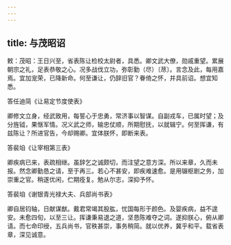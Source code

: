 ```yaml
---
---
---
```

title: 与茂昭诏
---



敕：茂昭：王日兴至，省表陈让检校太尉者，具悉。卿文武大僚，勋戚重望。累展朝宗之礼，足表恭敬之心。况多战伐立功，弥彰勤（尽）〔荩〕。言念及此，每用嘉焉。宜加宠荣，已降新命。何至谦让，仍辞旧官？眷倚之怀，并具前诏。想宜知悉。

答任迪简《让易定节度使表》

卿修文立身，经武致用，每誓心于忠勇，常济事以智谋。自副戎车，已属时望；及分旌钺，果惬军情。况义武之师，输忠仗顺，所期慰抚，以就辑宁。何至挥谦，有兹陈让？所进官告，今却赐卿。宜体朕怀，即断来表。

答裴垍《让宰相第三表》

卿疾病已来，表疏相继。虽辞乞之诚颇切，而注望之意方深。所以来章，久而未报。然念卿勤恳之请，至于再三。若心不甚安，即疾难速愈。是用辍枢剧之务，加崇重之官。稍遂优闲，伫期痊复。勉从尔志，深抑予怀。

答裴垍《谢银青光禄大夫、兵部尚书表》

卿自居钧轴，日献谋猷。戴君常竭其股肱，忧国每形于颜色。及婴疾病，益不遑安。未愈四旬，以至三让。挥谦秉易退之道，坚恳陈难夺之词。遂抑朕心，俯从卿请。而七命印绶，五兵尚书，官秩甚崇，事务稍简。就以优养，冀乎和平。载省表章，深见诚意。